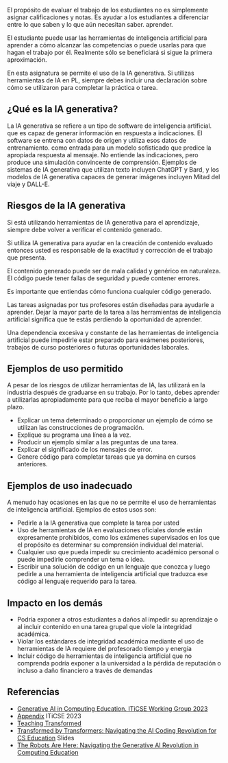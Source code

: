 El propósito de evaluar el trabajo de los estudiantes no es simplemente asignar
calificaciones y notas. Es  ayudar a los estudiantes a diferenciar entre lo que saben y lo que aún necesitan saber.
aprender. 

El estudiante puede usar las herramientas de inteligencia artificial para aprender 
a cómo alcanzar las competencias o puede usarlas para que hagan el trabajo por él.
Realmente sólo se beneficiará si sigue la primera aproximación.

En esta asignatura se permite el uso de la IA generativa.
Si utilizas herramientas de IA en PL, siempre debes incluir una declaración
sobre cómo se utilizaron para completar la práctica o tarea.

## ¿Qué es la IA generativa?

La IA generativa se refiere a un tipo de software de inteligencia artificial.
que es capaz de generar información en respuesta a indicaciones.
El software se entrena con datos de origen y utiliza esos datos de entrenamiento.
como entrada para un modelo sofisticado que predice la apropiada
respuesta al mensaje. No entiende las indicaciones, pero
produce una simulación convincente de comprensión. Ejemplos
de sistemas de IA generativa que utilizan texto incluyen ChatGPT y Bard,
y los modelos de IA generativa capaces de generar imágenes incluyen
Mitad del viaje y DALL-E.

## Riesgos de la IA generativa

Si está utilizando herramientas de IA generativa para el aprendizaje, 
siempre debe volver a verificar el contenido generado. 

Si utiliza IA generativa para ayudar en la creación de contenido evaluado
entonces usted es responsable de la exactitud y corrección de
el trabajo que presenta.

El contenido generado puede ser de mala calidad y genérico en
naturaleza. El código puede tener fallas de seguridad y puede contener errores.

Es importante que entiendas cómo funciona cualquier código generado.

Las tareas asignadas por tus profesores están diseñadas
para ayudarle a aprender.  Dejar la mayor parte de la tarea a las herramientas de inteligencia artificial significa que te estás perdiendo la oportunidad de aprender.

Una dependencia excesiva y constante de las herramientas de inteligencia artificial puede impedirle estar
preparado para exámenes posteriores, trabajos de curso posteriores o
futuras oportunidades laborales.



## Ejemplos de uso permitido

A pesar de los riesgos de utilizar herramientas de IA, las utilizará en la industria
después de graduarse en su trabajo. Por lo tanto, debes aprender a utilizarlas
apropiadamente para que reciba el mayor beneficio a largo plazo.

* Explicar un tema determinado o proporcionar un ejemplo de cómo se utilizan las construcciones de programación.
* Explique su programa una línea a la vez.
* Producir un ejemplo similar a las preguntas de una tarea.
* Explicar el significado de los mensajes de error.
* Genere código para completar tareas que ya domina en cursos anteriores.

##  Ejemplos de uso inadecuado

A menudo hay ocasiones en las que no se permite el uso de herramientas de inteligencia artificial. Ejemplos de estos usos son:

* Pedirle a la IA generativa que complete la tarea por usted 
* Uso de herramientas de IA en evaluaciones oficiales donde están expresamente prohibidos, como los exámenes supervisados en los que
el propósito es determinar su comprensión individual del material.
* Cualquier uso que pueda impedir su crecimiento académico personal o puede impedirle comprender un tema o idea.
* Escribir una solución de código en un lenguaje que conozca y luego
pedirle a una herramienta de inteligencia artificial que traduzca ese código al lenguaje
requerido para la tarea. 

##  Impacto en los demás

* Podría exponer a otros estudiantes a daños al impedir su aprendizaje o al incluir contenido en una tarea grupal que viole la integridad académica.
* Violar los estándares de integridad académica mediante el uso de herramientas de IA requiere del profesorado  tiempo y energía
* Incluir código de herramientas de inteligencia artificial que no comprenda podría exponer a la universidad a la pérdida de reputación o
incluso a daño financiero a través de demandas

## Referencias

* [Generative AI in Computing Education. ITiCSE Working Group 2023](https://iticse23-generative-ai.github.io/)
* [Appendix](https://iticse23-generative-ai.github.io/media/ITiCSE_2023_WG4_Mature_Draft_Jul_9_2023_AppendixD.pdf) ITiCSE 2023
* [Teaching Transformed](https://dl.acm.org/doi/pdf/10.1145/3637208)
* [Transformed by Transformers: Navigating the AI Coding Revolution for CS Education](https://iticse23-generative-ai.github.io/media/ITiCSE-WG4-Presentation.pdf) Slides
* [The Robots Are Here: Navigating the Generative AI Revolution in Computing Education](https://dl.acm.org/doi/10.1145/3623762.3633499)